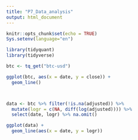 ```yaml
---
title: "P7_Data_analysis"
output: html_document
---
```


```r
knitr::opts_chunk$set(echo = TRUE)
Sys.setenv(language="en")

library(tidyquant)
library(tidyverse)
```


```r

btc <- tq_get("btc-usd")

ggplot(btc, aes(x = date, y = close)) +
  geom_line()



data <- btc %>% filter(!is.na(adjusted)) %>%
  mutate(logr = c(NA, diff(log(adjusted)))) %>% 
  select(date, logr) %>% na.omit()

ggplot(data) +
  geom_line(aes(x = date, y = logr))

```


